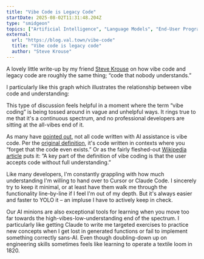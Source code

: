 ```yaml
---
title: "Vibe Code is Legacy Code"
startDate: 2025-08-02T11:31:48.204Z
type: "smidgeon"
topics: ["Artificial Intelligence", "Language Models", "End-User Programming"]
external:
  url: "https://blog.val.town/vibe-code"
  title: "Vibe code is legacy code"
  author: "Steve Krouse"
---
```


A lovely little write-up by my friend [Steve Krouse](https://stevekrouse.com/) on how vibe code and legacy code are roughly the same thing; “code that nobody understands.”

I particularly like this graph which illustrates the relationship between vibe code and understanding:

<BasicImage margin="0 auto 2rem" framed src="/images/smidgeons/vibe-code.png" alt="A line chart with vibe on the Y axis and understanding on the X axis with a downwards diagonal line" />

This type of discussion feels helpful in a moment where the term “vibe coding” is being tossed around in vague and unhelpful ways. It rings true to me that it's a continuous spectrum, and no professional developers are sitting at the all-vibes end of it.

As many have [pointed out](https://simonwillison.net/2025/Mar/19/vibe-coding/), not all code written with AI assistance is vibe code. Per the [original definition](https://x.com/karpathy/status/1886192184808149383), it's code written in contexts where you “forget that the code even exists.” Or as the fairly fleshed-out [Wikipedia article](https://en.wikipedia.org/wiki/Vibe_coding) puts it: ”A key part of the definition of vibe coding is that the user accepts code without full understanding.”

Like many developers, I'm constantly grappling with how much understanding I'm willing to hand over to Cursor or Claude Code. I sincerely try to keep it minimal, or at least have them walk me through the functionality line-by-line if I feel I'm out of my depth. But it's always easier and faster to YOLO it – an impluse I have to actively keep in check.

Our AI minions are also exceptional tools for learning when you move too far towards the high-vibes-low-understanding end of the spectrum. I particularly like getting Claude to write me targeted exercises to practice new concepts when I get lost in generated functions or fail to implement something correctly sans-AI. Even though doubling-down up on engineering skills sometimes feels like learning to operate a textile loom in 1820.